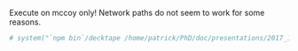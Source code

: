 
Execute on mccoy only! Network paths do not seem to work for some reasons.

```r
# system("`npm bin`/decktape /home/patrick/PhD/doc/presentations/2017_12_Vitoria/2017_12_Vitoria.html /home/patrick/PhD/doc/presentations/2017_12_Vitoria/2017_12_Vitoria.pdf --no-sandbox")
```
